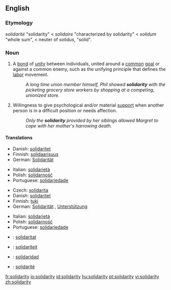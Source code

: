 {{see|Solidarity}} <!-- movement in Poland -->
==English==
{{wikipedia|dab=Solidarity (disambiguation)}}

===Etymology===
{{F.}} ''solidarité'' "solidarity" < ''solidaire'' "characterized by solidarity" < {{L.}} ''solidum'' "whole sum", < neuter of ''solidus'', "solid".

===Noun===
{{en-noun|-}}

# A [[bond]] of [[unity]] between individuals, united around a [[common]] [[goal]] or against a common enemy, such as the unifying principle that defines the [[labor]] movement.
#: ''A long time union member himself, Phil showed '''solidarity''' with the picketing grocery store workers by shopping at a competing, unionized store.''
# Willingness to give psychological and/or material [[support]] when another person is in a difficult position or needs affection.
#: ''Only the '''solidarity''' provided by her siblings allowed Margret to cope with her mother's harrowing death.''

====Translations====
{{trans-top|unifying bond between individuals with common goal or enemy}}
* Danish: [[solidaritet]]
* Finnish: [[solidaarisuus]]
* German: [[Solidarität]] {{f}}
{{trans-mid}}
* Italian: [[solidarietà]] {{f}}
* Polish: [[solidarność]] {{f}}
* Portuguese: [[solidariedade]] {{f}}
{{trans-bottom}}

{{trans-top|psychological or material support}}
* Czech: [[solidarita]] {{f}}
* Danish: [[solidaritet]]
* Finnish: [[tuki]]
* German: [[Solidarität]] {{f}}, [[Unterstützung]] {{f}}
{{trans-mid}}
* Italian: [[solidarietà]] {{f}}
* Polish: [[solidarność]] {{f}}
* Portuguese: [[solidariedade]] {{f}}
{{trans-bottom}}

{{checktrans-top}}
* {{ttbc|Catalan}}: [[solidaritat]]
* {{ttbc|Dutch}}: [[solidariteit]]
* {{ttbc|Spanish}}: [[solidaridad]]
* {{ttbc|French}}: [[solidarité]]
{{trans-bottom}}

[[fr:solidarity]]
[[io:solidarity]]
[[id:solidarity]]
[[hu:solidarity]]
[[pt:solidarity]]
[[vi:solidarity]]
[[zh:solidarity]]